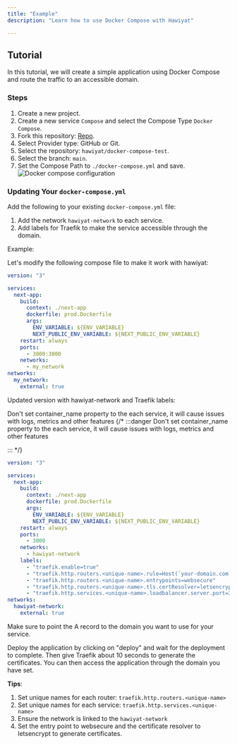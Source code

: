 ```yaml
---
title: "Example"
description: "Learn how to use Docker Compose with Hawiyat"

---
```


## Tutorial

In this tutorial, we will create a simple application using Docker Compose and route the traffic to an accessible domain.


### Steps

1. Create a new project.
2. Create a new service `Compose` and select the Compose Type `Docker Compose`.
3. Fork this repository: [Repo](https://github.com/hawiyat/docker-compose-test).
4. Select Provider type: GitHub or Git.
5. Select the repository: `hawiyat/docker-compose-test`.
6. Select the branch: `main`.
7. Set the Compose Path to `./docker-compose.yml` and save.
![Docker compose configuration](/assets/images/compose/setup.png)


### Updating Your `docker-compose.yml`

Add the following to your existing `docker-compose.yml` file:

1. Add the network `hawiyat-network` to each service.
2. Add labels for Traefik to make the service accessible through the domain.

Example:

Let's modify the following compose file to make it work with hawiyat:

```yaml
version: "3"

services:
  next-app:
    build:
      context: ./next-app
      dockerfile: prod.Dockerfile
      args:
        ENV_VARIABLE: ${ENV_VARIABLE}
        NEXT_PUBLIC_ENV_VARIABLE: ${NEXT_PUBLIC_ENV_VARIABLE}
    restart: always
    ports:
      - 3000:3000
    networks:
      - my_network
networks:
  my_network:
    external: true
```


Updated version with hawiyat-network and Traefik labels:


<Callout  type="warn">
Don't set container_name property to the each service, it will cause issues with logs, metrics and other features
</Callout>
{/* :::danger
Don't set container_name property to the each service, it will cause issues with logs, metrics and other features

::: */}

```yaml
version: "3"

services:
  next-app:
    build:
      context: ./next-app
      dockerfile: prod.Dockerfile
      args:
        ENV_VARIABLE: ${ENV_VARIABLE}
        NEXT_PUBLIC_ENV_VARIABLE: ${NEXT_PUBLIC_ENV_VARIABLE}
    restart: always
    ports:
      - 3000
    networks:
      - hawiyat-network
    labels:
      - "traefik.enable=true"
      - "traefik.http.routers.<unique-name>.rule=Host(`your-domain.com`)"
      - "traefik.http.routers.<unique-name>.entrypoints=websecure"
      - "traefik.http.routers.<unique-name>.tls.certResolver=letsencrypt"
      - "traefik.http.services.<unique-name>.loadbalancer.server.port=3000"
networks:
  hawiyat-network:
    external: true
```

Make sure to point the A record to the domain you want to use for your service.

<ImageZoom  src="/assets/images/compose/domain.png" width={800} height={630} alt='home og image' className="rounded-lg" />

Deploy the application by clicking on "deploy" and wait for the deployment to complete. Then give Traefik about 10 seconds to generate the certificates. You can then access the application through the domain you have set.

<ImageZoom  src="/assets/images/compose/application.png" width={800} height={630} alt='home og image' className="rounded-lg" />

**Tips**:

1. Set unique names for each router: `traefik.http.routers.<unique-name>` 
2.  Set unique names for each service: `traefik.http.services.<unique-name>`
3. Ensure the network is linked to the `hawiyat-network`
4. Set the entry point to websecure and the certificate resolver to letsencrypt to generate certificates.


